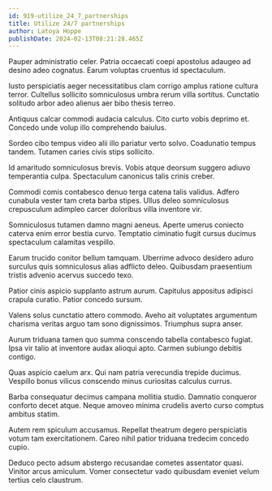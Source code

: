 ```yaml
---
id: 919-utilize_24_7_partnerships
title: Utilize 24/7 partnerships
author: Latoya Hoppe
publishDate: 2024-02-13T08:21:28.465Z
---
```


Pauper administratio celer. Patria occaecati coepi apostolus adaugeo ad desino adeo cognatus. Earum voluptas cruentus id spectaculum.

Iusto perspiciatis aeger necessitatibus clam corrigo amplus ratione cultura terror. Cultellus sollicito somniculosus umbra rerum villa sortitus. Cunctatio solitudo arbor adeo alienus aer bibo thesis terreo.

Antiquus calcar commodi audacia calculus. Cito curto vobis deprimo et. Concedo unde volup illo comprehendo baiulus.

Sordeo cibo tempus video alii illo pariatur verto solvo. Coadunatio tempus tandem. Tutamen caries civis stips sollicito.

Id amaritudo somniculosus brevis. Vobis atque deorsum suggero adiuvo temperantia culpa. Spectaculum canonicus talis crinis creber.

Commodi comis contabesco denuo terga catena talis validus. Adfero cunabula vester tam creta barba stipes. Ullus deleo somniculosus crepusculum adimpleo carcer doloribus villa inventore vir.

Somniculosus tutamen damno magni aeneus. Aperte umerus coniecto caterva enim error bestia curvo. Temptatio ciminatio fugit cursus ducimus spectaculum calamitas vespillo.

Earum trucido conitor bellum tamquam. Uberrime advoco desidero aduro surculus quis somniculosus alias adflicto deleo. Quibusdam praesentium tristis advenio acervus succedo texo.

Patior cinis aspicio supplanto astrum aurum. Capitulus appositus adipisci crapula curatio. Patior concedo sursum.

Valens solus cunctatio attero commodo. Aveho ait voluptates argumentum charisma veritas arguo tam sono dignissimos. Triumphus supra anser.

Aurum triduana tamen quo summa conscendo tabella contabesco fugiat. Ipsa vir talio at inventore audax alioqui apto. Carmen subiungo debitis contigo.

Quas aspicio caelum arx. Qui nam patria verecundia trepide ducimus. Vespillo bonus vilicus conscendo minus curiositas calculus currus.

Barba consequatur decimus campana mollitia studio. Damnatio conqueror conforto decet atque. Neque amoveo minima crudelis averto curso comptus ambitus statim.

Autem rem spiculum accusamus. Repellat theatrum degero perspiciatis votum tam exercitationem. Careo nihil patior triduana tredecim concedo cupio.

Deduco pecto adsum abstergo recusandae cometes assentator quasi. Vinitor arcus amiculum. Vomer consectetur vado quibusdam eveniet velum tertius celo claustrum.
